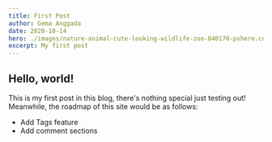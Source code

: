 ```yaml
---
title: First Post
author: Gema Anggada
date: 2020-10-14
hero: ./images/nature-animal-cute-looking-wildlife-zoo-840170-pxhere.com.jpg
excerpt: My first post
---
```


## Hello, world! 

This is my first post in this blog, there's nothing special just testing out!
Meanwhile, the roadmap of this site would be as follows:

- Add Tags feature
- Add comment sections 